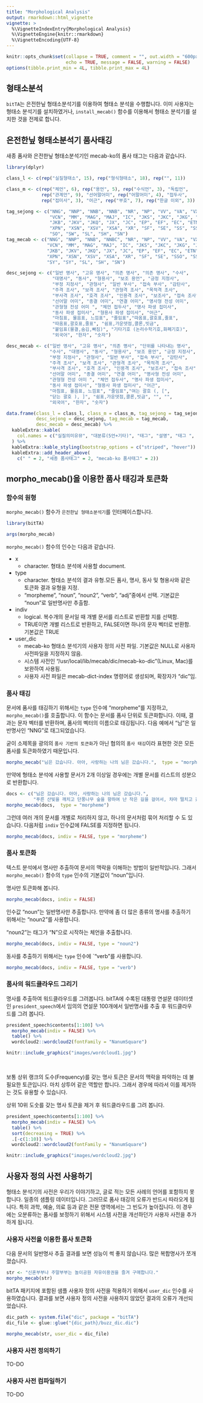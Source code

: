 ```yaml
---
title: "Morphological Analysis"
output: rmarkdown::html_vignette
vignette: >
  %\VignetteIndexEntry{Morphological Analysis}
  %\VignetteEngine{knitr::rmarkdown}
  %\VignetteEncoding{UTF-8}
---
```


```r
knitr::opts_chunk$set(collapse = TRUE, comment = "", out.width = "600px", dpi = 70,
                      echo = TRUE, message = FALSE, warning = FALSE)
options(tibble.print_min = 4L, tibble.print_max = 4L)
```

## 형태소분석

`bitTA`는 은전한닢 형태소분석기를 이용하여 형태소 분석을 수행합니다. 이미 사용자는 형태소 분석기를 설치하였거나,
`install_mecab()` 함수를 이용해서 형태소 분석기를 설치한 것을 전제로 합니다.

## 은전한닢 형태소분석기 품사태깅

새종 품사와 은전한닢 형태소분석기인 mecab-ko의 품사 태그는 다음과 같습니다.

```r
library(dplyr)

class_l <- c(rep("실질형태소", 15), rep("형식형태소", 18), rep("", 11))

class_m <- c(rep("체언", 6), rep("용언", 5), rep("수식언", 3), "독립언",
             rep("관계언", 9), "선어말어미", rep("어말어미", 4), "접두사",
             rep("접미사", 3), "어근", rep("부호", 7), rep("한글 이외", 3))

tag_sejong <- c("NNG", "NNP", "NNB", "NNB", "NR", "NP", "VV", "VA", "VX", "VCP", 
                "VCN", "MM", "MAG", "MAJ", "IC", "JKS", "JKC", "JKG", "JKO", 
                "JKB", "JKV", "JKQ", "JX", "JC", "EP", "EF", "EC", "ETN", "ETM", 
                "XPN", "XSN", "XSV", "XSA", "XR", "SF", "SE", "SS", "SS", "SP", 
                "SO", "SW", "SL", "SH", "SN")
tag_mecab <- c("NNG", "NNP", "NNB", "NNBC", "NR", "NP", "VV", "VA", "VX", "VCP", 
               "VCN", "MM", "MAG", "MAJ", "IC", "JKS", "JKC", "JKG", "JKO", 
               "JKB", "JKV", "JKQ", "JX", "JC", "EP", "EF", "EC", "ETN", "ETM", 
               "XPN", "XSN", "XSV", "XSA", "XR", "SF", "SE", "SSO", "SSC", "SP", 
               "SY", "SY", "SL", "SH", "SN")

desc_sejong <- c("일반 명사", "고유 명사", "의존 명사", "의존 명사", "수사", 
                 "대명사", "동사", "형용사", "보조 용언", "긍정 지정사", 
                 "부정 지정사", "관형사", "일반 부사", "접속 부사", "감탄사", 
                 "주격 조사", "보격 조사", "관형격 조사", "목적격 조사", 
                 "부사격 조사", "호격 조사", "인용격 조사", "보조사", "접속 조사", 
                 "선어말 어미", "종결 어미", "연결 어미", "명사형 전성 어미", 
                 "관형형 전성 어미 ", "체언 접두사", "명사 파생 접미사", 
                 "동사 파생 접미사", "형용사 파생 접미사", "어근", 
                 "마침표, 물음표, 느낌표", "줄임표","따옴표,괄호표,줄표", 
                 "따옴표,괄호표,줄표", "쉼표,가운뎃점,콜론,빗금", 
                 "붙임표(물결,숨김,빠짐)", "기타기호 (논리수학기호,화폐기호)", 
                 "외국어", "한자", "숫자")

desc_mecab <- c("일반 명사", "고유 명사", "의존 명사", "단위를 나타내는 명사", 
                "수사", "대명사", "동사", "형용사", "보조 용언", "긍정 지정사", 
                "부정 지정사", "관형사", "일반 부사", "접속 부사", "감탄사", 
                "주격 조사", "보격 조사", "관형격 조사", "목적격 조사", 
                "부사격 조사", "호격 조사", "인용격 조사", "보조사", "접속 조사", 
                "선어말 어미", "종결 어미", "연결 어미", "명사형 전성 어미", 
                "관형형 전성 어미 ", "체언 접두사", "명사 파생 접미사", 
                "동사 파생 접미사", "형용사 파생 접미사", "어근", 
                "마침표, 물음표, 느낌표", "줄임표","여는 괄호 (, [", 
                "닫는 괄호 ), ]", "쉼표,가운뎃점,콜론,빗금", "", "", 
                "외국어", "한자", "숫자")

data.frame(class_l = class_l, class_m = class_m, tag_sejong = tag_sejong,
           desc_sejong = desc_sejong, tag_mecab = tag_mecab, 
           desc_mecab = desc_mecab) %>% 
  kableExtra::kable(
    col.names = c("실질의미유뮤", "대분류(5언+기타)", "태그", "설명", "태그 ", "설명 ")
  ) %>% 
  kableExtra::kable_styling(bootstrap_options = c("striped", "hover")) %>% 
  kableExtra::add_header_above(
    c(" " = 2, "세종 품사태그" = 2, "mecab-ko 품사태그" = 2))
```

## morpho_mecab()을 이용한 품사 태깅과 토큰화

### 함수의 원형

`morpho_mecab()` 함수가 `은전한닢 형태소분석기`를 인터페이스합니다.

```r
library(bitTA)

args(morpho_mecab)
```

`morpho_mecab()` 함수의 인수는 다음과 같습니다.

* x	
  - character. 형태소 분석에 사용할 document.
* type	
  - character. 형태소 분석의 결과 유형.모든 품사, 명사, 동사 및 형용사와 같은 토큰화 결과 유형을 지정. 
  - "morpheme", "noun", "noun2", "verb", "adj"중에서 선택. 기본값은 "noun"로 일반명사만 추출함.
* indiv	
  - logical. 복수개의 문서일 때 개별 문서를 리스트로 반환할 지를 선택함. 
  - TRUE이면 개별 리스트로 반환하고, FALSE이면 하나의 문자 벡터로 반환함. 기본값은 TRUE
* user_dic	
  - mecab-ko 형태소 분석기의 사용자 정의 사전 파일. 기본값은 NULL로 사용자 사전파일을 지정하지 않음. 
  - 시스템 사전인 "/usr/local/lib/mecab/dic/mecab-ko-dic"(Linux, Mac)를 보완하여 사용됨. 
  - 사용자 사전 파일은 mecab-dict-index 명령어로 생성되며, 확장자가 "dic"임.

### 품사 태깅

문서에 품사를 태깅하기 위해서는 `type` 인수에 "morpheme"를 지정하고, `morpho_mecab()`를 호출합니다. 이 함수는 문서를 품사 단위로 토큰화합니다.
이때, 결과는 문자 벡터를 반환하며, 품사의 벡터의 이름으로 태깅됩니다. 다음 예에서 "님"은 일반명사인 "NNG"로 태그되었습니다.

굳이 소제목을 광의의 `품사 기반의 토큰화`가 아닌 협의의 `품사 태깅`이라 표현한 것은 모든 품사를 토큰화하였기 때문입니다. 

```r
morpho_mecab("님은 갔습니다. 아아, 사랑하는 나의 님은 갔습니다.",  type = "morpheme")
```

만약에 형태소 분석에 사용할 문서가 2개 이상일 경우에는 개별 문서를 리스트의 성분으로 반환합니다.

```r
docs <- c("님은 갔습니다. 아아, 사랑하는 나의 님은 갔습니다.",
          "푸른 산빛을 깨치고 단풍나무 숲을 향하여 난 작은 길을 걸어서, 차마 떨치고 갔습니다.")
morpho_mecab(docs,  type = "morpheme")
```

그런데 여러 개의 문서를 개별로 처리하지 않고, 하나의 문서처럼 묶어 처리할 수 도 있습니다. 
다음처럼 `indiv` 인수값에 FALSE를 지정하면 됩니다.

```r
morpho_mecab(docs, indiv = FALSE, type = "morpheme")
```

### 품사 토큰화

텍스트 분석에서 명사만 추출하여 문서의 맥락을 이해하는 방법이 일반적입니다. 그래서 `morpho_mecab()` 함수의 `type` 인수의 기본값이 "noun"입니다.

명사만 토큰화해 봅니다.

```r
morpho_mecab(docs, indiv = FALSE)
```
인수값 "noun"는 일반명사만 추출합니다. 만약에 좀 더 많은 종류의 명사를 추출하기 위해서는 "noun2"를 사용합니다.

"noun2"는 태그가 "N"으로 시작하는 체언을 추출합니다.

```r
morpho_mecab(docs, indiv = FALSE, type = "noun2")
```

동사를 추출하기 위해서는 `type` 인수에 `"verb"를 사용합니다.

```r
morpho_mecab(docs, indiv = FALSE, type = "verb")
```

### 품사의 워드클라우드 그리기

명사를 추출하여 워드클라우드를 그려봅니다. bitTA에 수록된 대통령 연설문 데이터셋인 `president_speech`에서 임의의 연설문 100개에서 일반명사를 추출 후 워드클라우드를 그려 봅니다.

```r
president_speech$contents[1:100] %>% 
  morpho_mecab(indiv = FALSE) %>% 
  table() %>% 
  wordcloud2::wordcloud2(fontFamily = "NanumSquare")
```

```r
knitr::include_graphics("images/wordcloud1.jpg")
```

<br>

보통 상위 랭크의 도수(Frequency)를 갖는 명사 토큰은 문서의 맥락을 파악하는 데 불필요한 토큰입니다. 마치 상투어 같은 역할만 합니다. 그래서 경우에 따라서 이를 제거하는 것도 유용할 수 있습니다.

상위 10위 도숫를 갖는 명사 토큰을 제거 후 워드클라우드를 그려 봅니다.

```r
president_speech$contents[1:100] %>% 
  morpho_mecab(indiv = FALSE) %>% 
  table() %>% 
  sort(decreasing = TRUE) %>% 
  .[-c(1:10)] %>% 
  wordcloud2::wordcloud2(fontFamily = "NanumSquare")
```

```r
knitr::include_graphics("images/wordcloud2.jpg")
```


## 사용자 정의 사전 사용하기

형태소 분석기의 사전은 우리가 이야기하고, 글로 적는 모든 사례의 언어를 포함하지 못합니다. 일종의 샘플링 데이터입니다. 그러므로 품사 태깅의 오류가 반드시 따라오게 됩니다. 특히 과학, 예술, 의료 등과 같은 전문 영역에서는 그 빈도가 높아집니다. 이 경우에는 오분류하는 품사를 보정하기 위해서 시스템 사전을 개선하던가 사용자 사전을 추가하게 됩니다.

### 사용자 사전을 이용한 품사 토큰화

다음 문서의 일반명사 추출 결과를 보면 성능이 썩 좋지 않습니다. 많은 복합명사가 쪼개졌습니다. 

```r
str <- "신혼부부나 주말부부는 놀이공원 자유이용권을 즐겨 구매합니다."
morpho_mecab(str)
```

bitTA 패키지에 포함된 샘플 사용자 정의 사전을 적용하기 위해서 `user_dic` 인수를 사용하였습니다.
결과를 보면 사용자 정의 사전을 사용하지 않았던 결과의 오류가 개선되었습니다.

```r
dic_path <- system.file("dic", package = "bitTA")
dic_file <- glue::glue("{dic_path}/buzz_dic.dic")

morpho_mecab(str, user_dic = dic_file)
```

### 사용자 사전 정의하기

TO-DO

### 사용자 사전 컴파일하기

TO-DO
